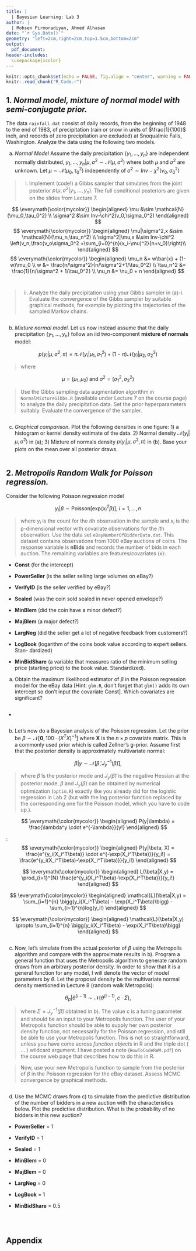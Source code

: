 ```yaml
---
title: |
  | Bayesian Learning: Lab 3
author: |
  | Mohsen Pirmoradiyan, Ahmed Alhasan
date: "`r Sys.Date()`"
geometry: "left=2cm,right=2cm,top=1.5cm,bottom=2cm"
output:
  pdf_document: 
header-includes: 
  \usepackage{xcolor}
---
```


```r
knitr::opts_chunk$set(echo = FALSE, fig.align = "center", warning = FALSE, out.width = "70%", fig.height=4)
knitr::read_chunk("R_Code.r")
```

## 1. *Normal model, mixture of normal model with semi-conjugate prior.* 
The data `rainfall.dat` consist of daily records, from the beginning of 1948 to the end of 1983, of precipitation (rain or snow in units of $\frac{1}{100}$ inch, and records of zero precipitation are excluded) at Snoqualmie Falls, Washington. Analyze the data using the following two models.


(a) *Normal Model* \newline
Assume the daily precipitation {$y_1,...,y_n$} are independent normally distributed,
$y_1,...,y_n|\mu,\sigma^2 \sim \mathcal{N}(\mu,\sigma^2)$ where both $\mu$ and $\sigma^2$ are unknown. Let $\mu \sim \mathcal{N}(\mu_0,\tau_0^2)$ independently of $\sigma^2 \sim Inv -\chi^2(\nu_0,\sigma_0^2)$

> i. Implement (code!) a Gibbs sampler that simulates from the joint posterior $p(\mu,\sigma^2|y_1,...,y_n)$. The full conditional posteriors are given on the slides from Lecture 7.

\definecolor{mycolor}{HTML}{00007D}
\textcolor{mycolor}{Priors:}
$$
\everymath{\color{mycolor}}
\begin{aligned}
\mu       &\sim  \mathcal{N}(\mu_0,\tau_0^2) \\
\sigma^2  &\sim  Inv-\chi^2(v_0,\sigma_0^2)
\end{aligned}
$$
\textcolor{mycolor}{Full Conditional Posteriors:} 
$$
\everymath{\color{mycolor}}
\begin{aligned}
\mu|\sigma^2,x  &\sim  \mathcal{N}(\mu_n,\tau_n^2) \\
\sigma^2|\mu,x  &\sim  Inv-\chi^2 \left(v_n,\frac{v_o\sigma_0^2 +\sum_{i=0}^{n}(x_i-\mu)^2}{n+v_0}\right)\\
\end{aligned}
$$
\textcolor{mycolor}{Where:}
$$
\everymath{\color{mycolor}}
\begin{aligned}
\mu_n    &= w\bar{x} + (1-w)\mu_0 \\
w        &= \frac{n/\sigma^2}{n/\sigma^2+1/\tau_0^2} \\
\tau_n^2 &= \frac{1}{n/\sigma^2 + 1/\tau_0^2} \\
\nu_n    &= \nu_0 + n 
\end{aligned}
$$
```r
```
```r
```

> ii. Analyze the daily precipitation using your Gibbs sampler in (a)-i. Evaluate the convergence of the Gibbs sampler by suitable graphical methods, for example by plotting the trajectories of the sampled Markov chains.

```r
```

(b) *Mixture normal model.* \newline
Let us now instead assume that the daily precipitation {$y_1,...,y_n$} follow an iid two-component **mixture of normals** model:

$$p(y_i|\mu,\sigma^2,\pi) = \pi \mathcal{N}(y_i|\mu_1, \sigma_1^2) + (1 - \pi) \mathcal{N}(y_i|\mu_2, \sigma_2^2)$$

> where

$$\mu = (\mu_1, \mu_2) \; \text{and} \; \sigma^2 = (\sigma_1^2, \sigma_2^2)$$

> Use the Gibbs sampling data augmentation algorithm in `NormalMixtureGibbs.R` (available under Lecture 7 on the course page) to analyze the daily precipitation data. Set the prior hyperparameters suitably. Evaluate the convergence of the sampler.

```r
```



(c) *Graphical comparison.* \newline
Plot the following densities in one figure: 1) a histogram or kernel density estimate of the data. 2) Normal density $\mathcal{N}(y_i|\mu, \sigma^2)$ in (a); 3) Mixture of normals density $p(y_i|\mu,\sigma^2,\pi)$ in (b). Base your plots on the mean over all posterior draws.
```r
```

\newpage 
## 2. *Metropolis Random Walk for Poisson regression.* 
Consider the following Poisson regression model

$$y_i|\beta \sim \text{Poisson}\left[ \text{exp}(x_i^T\beta)\right], \; i = 1,...,n$$

> where $y_i$ is the count for the *i*th observation in the sample and $x_i$ is the p-dimensional vector with covariate observations for the *i*th observation. Use the data set `eBayNumberOfBidderData.dat`. This dataset contains observations from 1000 eBay auctions of coins. The response variable is **nBids** and records the number of bids in each auction. The remaining variables are features/covariates (x):

- **Const** (for the intercept)

- **PowerSeller** (is the seller selling large volumes on eBay?)

- **VerifyID** (is the seller verified by eBay?)

- **Sealed** (was the coin sold sealed in never opened envelope?)

- **MinBlem** (did the coin have a minor defect?)

- **MajBlem** (a major defect?)

- **LargNeg** (did the seller get a lot of negative feedback from customers?)

- **LogBook** (logarithm of the coins book value according to expert sellers. Stan- dardized)

- **MinBidShare** (a variable that measures ratio of the minimum selling price (starting price) to the book value. Standardized).

(a) Obtain the maximum likelihood estimator of $\beta$ in the Poisson regression model for the eBay data [Hint: `glm.R`, don’t forget that `glm()` adds its own intercept so don’t input the covariate Const]. Which covariates are significant?
```r
```

- \textcolor{mycolor}{Significant Covariates with P-value smaller than 0.05}
```r
```

(b) Let’s now do a Bayesian analysis of the Poisson regression. Let the prior be $\beta \sim \mathcal{N}[\mathbf{0}, 100 \cdot (X^TX)^{-1}]$ where **X** is the $n \times p$ covariate matrix. This is a commonly used prior which is called Zellner’s g-prior. Assume first that the posterior density is approximately multivariate normal:

$$\beta|y \sim \mathcal{N}[\tilde{\beta}, J_y^{-1}(\tilde{\beta})],$$

> where $\tilde{\beta}$ is the posterior mode and $J_y(\tilde{\beta})$ is the negative Hessian at the posterior mode. $\tilde{\beta}$ and $J_y(\tilde{\beta})$ can be obtained by numerical optimization (`optim.R`) exactly like you already did for the logistic regression in Lab 2 (but with the log posterior function replaced by the corresponding one for the Poisson model, which you have to code up.).

$$
\everymath{\color{mycolor}}
\begin{aligned}
P(y|\lambda) = \frac{\lambda^y \cdot e^{-\lambda}}{y!}
\end{aligned}
$$

\textcolor{mycolor}{And given that $y_i|\beta \sim \text{Poisson}\left[ \text{exp}(x_i^T\beta)\right]$}:
$$
\everymath{\color{mycolor}}
\begin{aligned}
P(y|\beta, X) = \frac{e^{y_i(X_i^T\beta)} \cdot e^{-\exp(X_i^T\beta)}}{y_i!} = \frac{e^{y_i(X_i^T\beta)-\exp(X_i^T\beta)}}{y_i!}
\end{aligned}
$$

\textcolor{mycolor}{Getting the likelihood}
$$
\everymath{\color{mycolor}}
\begin{aligned}
L(\beta|X,y) = \prod_{i=1}^{N} \frac{e^{y_i(X_i^T\beta)-\exp(X_i^T\beta)}}{y_i!}
\end{aligned}
$$

\textcolor{mycolor}{Taking the log of each side we get:}
$$
\everymath{\color{mycolor}}
\begin{aligned}
\mathcal{L}(\beta|X,y) = \sum_{i=1}^{n} \bigg(y_i(X_i^T\beta) - \exp(X_i^T\beta)\bigg) - \sum_{i=1}^{n}log(y_i!)
\end{aligned}
$$

\textcolor{mycolor}{And dropping the last term because $\beta$ does not depend on it}
$$
\everymath{\color{mycolor}}
\begin{aligned}
\mathcal{L}(\beta|X,y) \propto \sum_{i=1}^{n} \bigg(y_i(X_i^T\beta) - \exp(X_i^T\beta)\bigg)
\end{aligned}
$$
```r
```


(c) Now, let’s simulate from the actual posterior of $\beta$ using the Metropolis algorithm and compare with the approximate results in b). Program a general function that uses the Metropolis algorithm to generate random draws from an arbitrary posterior density. In order to show that it is a general function for any model, I will denote the vector of model parameters by $\theta$. Let the proposal density be the multivariate normal density mentioned in Lecture 8 (random walk Metropolis):

$$\theta_p|\theta^{(i-1)} \sim \mathcal{N}(\theta^{(i-1)}, c \cdot \Sigma),$$

> where $\Sigma = J_y^{-1}(\tilde{\beta})$ obtained in b). The value c is a tuning parameter and should be an input to your Metropolis function. The user of your Metropolis function should be able to supply her own posterior density function, not necessarily for the Poisson regression, and still be able to use your Metropolis function. This is not so straightforward, unless you have come across *function objects* in R and the triple dot ( ... ) wildcard argument. I have posted a note (`HowToCodeRWM.pdf`) on the course web page that describes how to do this in R.

> Now, use your new Metropolis function to sample from the posterior of $\beta$ in the Poisson regression for the eBay dataset. Assess MCMC convergence by graphical methods.

```r
```
(d) Use the MCMC draws from c) to simulate from the predictive distribution of the number of bidders in a new auction with the characteristics below. Plot the predictive distribution. What is the probability of no bidders in this new auction?

- **PowerSeller** = 1

- **VerifyID** = 1

- **Sealed** = 1

- **MinBlem** = 0

- **MajBlem** = 0

- **LargNeg** = 0

- **LogBook** = 1

- **MinBidShare** = 0.5

&nbsp;
```r
```


\newpage
## Appendix
```r
```
